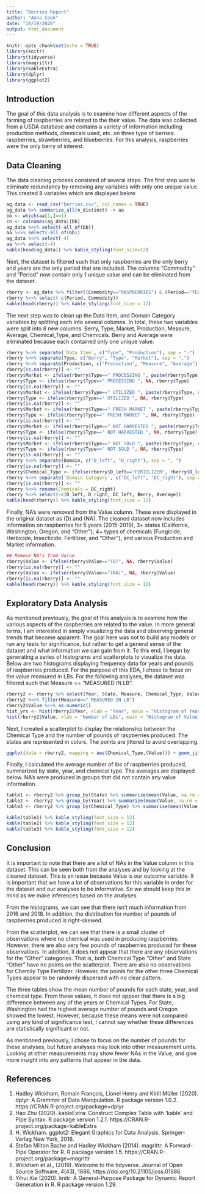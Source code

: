 ```yaml
---
title: "Berries Report"
author: "Anna Cook"
date: "10/19/2020"
output: html_document
---
```


```r
knitr::opts_chunk$set(echo = TRUE)
library(knitr)
library(tidyverse)
library(magrittr)
library(kableExtra)
library(dplyr)
library(ggplot2)
```

## Introduction
  The goal of this data analysis is to examine how different aspects of the farming of raspberries are related to the their value. The data was collected from a USDA database and contains a variety of information including production methods, chemicals used, etc. on three type of berries: raspberries, strawberries, and blueberries. For this analysis, raspberries were the only berry of interest. 


## Data Cleaning
  The data cleaning process consisted of several steps. The first step was to eliminate redundancy by removing any variables with only one unique value. This created 8 variables which are displayed below.

```r
ag_data <- read_csv("berries.csv", col_names = TRUE)
ag_data %>% summarize_all(n_distinct) -> aa
bb <- which(aa[1,]==1)
cn <- colnames(ag_data)[bb]
ag_data %<>% select(-all_of(bb))
aa %<>% select(-all_of(bb)) 
ag_data %<>% select(-4)
aa %<>% select(-4) 
kable(head(ag_data)) %>% kable_styling(font_size=12)
```


Next, the dataset is filtered such that only raspberries are the only berry and years are the only period that are included. The columns "Commodity" and "Period" now contain only 1 unique value and can be eliminated from the dataset. 
  
```r
rberry <- ag_data %>% filter((Commodity=="RASPBERRIES") & (Period=="YEAR"))
rberry %<>% select(-c(Period, Commodity))
kable(head(rberry)) %>% kable_styling(font_size = 12)
```


The next step was to clean up the Data Item, and Domain Category variables by splitting each into several columns. In total, these two variables were split into 8 new columns: Berry, Type, Market, Production, Measure, Average, Chemical_Type, and Chemicals. Berry and Average were eliminated because each contained only one unique value. 

```r
rberry %<>% separate(`Data Item`, c("Type", "Production"), sep = "-")
rberry %<>% separate(Type, c("Berry", "Type", "Market"), sep = ",")
rberry %<>% separate(Production, c("Production", "Measure", "Average"), sep = ",")
rberry[is.na(rberry)] <- ""
rberry$Market <- ifelse(rberry$Type==" PROCESSING ", paste(rberry$Type, rberry$Market, sep = ""), rberry$Market)
rberry$Type <- ifelse(rberry$Type==" PROCESSING ", NA, rberry$Type)
rberry[is.na(rberry)] <- ""
rberry$Market <- ifelse(rberry$Type==" UTILIZED ", paste(rberry$Type, rberry$Market, sep = ""), rberry$Market)
rberry$Type <- ifelse(rberry$Type==" UTILIZED ", NA, rberry$Type)
rberry[is.na(rberry)] <- ""
rberry$Market <- ifelse(rberry$Type==" FRESH MARKET ", paste(rberry$Type, rberry$Market, sep = ""), rberry$Market)
rberry$Type <- ifelse(rberry$Type==" FRESH MARKET ", NA, rberry$Type)
rberry[is.na(rberry)] <- ""
rberry$Market <- ifelse(rberry$Type==" NOT HARVESTED ", paste(rberry$Type, rberry$Market, sep = ""), rberry$Market)
rberry$Type <- ifelse(rberry$Type==" NOT HARVESTED ", NA, rberry$Type)
rberry[is.na(rberry)] <- ""
rberry$Market <- ifelse(rberry$Type==" NOT SOLD ", paste(rberry$Type, rberry$Market, sep = ""), rberry$Market)
rberry$Type <- ifelse(rberry$Type==" NOT SOLD ", NA, rberry$Type)
rberry[is.na(rberry)] <- ""
rberry %<>% separate(Domain, c("D_left", "D_right"), sep = ", ")
rberry[is.na(rberry)] <- ""
rberry$Chemical_Type <- ifelse(rberry$D_left=="FERTILIZER", rberry$D_left, rberry$D_right)
rberry %<>% separate(`Domain Category`, c("DC_left", "DC_right"), sep = ":")
rberry[is.na(rberry)] <- ""
rberry %<>% rename(Chemicals = DC_right)
rberry %<>% select(-c(D_left, D_right, DC_left, Berry, Average))
kable(head(rberry)) %>% kable_styling(font_size = 12)
```


Finally, NA's were removed from the Value column. These were displayed in the original dataset as (D) and (NA). The cleaned dataset now includes information on raspberries for 5 years (2015-2019), 3+ states (California, Washington, Oregon, and "Other"), 4+ types of chemicals (Fungicide, Herbicide, Insecticide, Fertilizer, and "Other"), and various Production and Market information.

```r
## Remove NA's from Value
rberry$Value <- ifelse(rberry$Value=="(D)", NA, rberry$Value)
rberry[is.na(rberry)] <- ""
rberry$Value <- ifelse(rberry$Value=="(NA)", NA, rberry$Value)
rberry[is.na(rberry)] <- ""
kable(head(rberry)) %>% kable_styling(font_size = 12)
```


## Exploratory Data Analysis
As mentioned previously, the goal of this analysis is to examine how the various aspects of the raspberries are related to the value. In more general terms, I am interested in simply visualizing the data and observing general trends that become apparent. The goal here was not to build any models or run any tests for significance, but rather to get a general sense of the dataset and what information we can gain from it. To this end, I began by generating a series of histograms and scatterplots to visualize the data. Below are two histograms displaying frequency data for years and pounds of raspberries produced. For the purpose of this EDA, I chose to focus on the value measured in LBs. For the following analyses, the dataset was filtered such that Measure == "MEASURED IN LB". 

```r
rberry2 <- rberry %>% select(Year, State, Measure, Chemical_Type, Value)
rberry2 %<>% filter(Measure==" MEASURED IN LB")
rberry2$Value %<>% as.numeric()
hist_yrs <- hist(rberry2$Year, xlab = "Year", main = "Histogram of Years")
hist(rberry2$Value, xlab = "Number of LBs", main = "Histogram of Value (Measured in LB)")
```


Next, I created a scatterplot to display the relationship between the Chemical Type and the number of pounds of raspberries produced. The states are represented in colors. The points are jittered to avoid overlapping. 

```r
ggplot(data = rberry2, mapping = aes(Chemical_Type,(Value))) + geom_jitter(aes(color = State)) + ggtitle("Scatterplot of Chemical Type vs. LBs produced") + xlab("Chemical Type") + ylab("Value in LBs")
```


Finally, I calculated the average number of lbs of raspberries produced, summarized by state, year, and chemical type. The averages are displayed below. NA's were produced in groups that did not contain any value information. 

```r
table1 <- rberry2 %>% group_by(State) %>% summarize(mean(Value, na.rm = TRUE))
table2 <- rberry2 %>% group_by(Year) %>% summarize(mean(Value, na.rm = TRUE))
table3 <- rberry2 %>% group_by(Chemical_Type) %>% summarise(mean(Value, na.rm = TRUE))

kable(table1) %>% kable_styling(font_size = 12)
kable(table2) %>% kable_styling(font_size = 12)
kable(table3) %>% kable_styling(font_size = 12)
```

## Conclusion

It is important to note that there are a lot of NAs in the Value column in this dataset. This can be seen both from the analyses and by looking at the cleaned dataset. This is an issue because Value is our outcome variable. It is important that we have a lot of observations for this variable in order for the dataset and our analyses to be informative. So we should keep this in mind as we make inferences based on the analyses. 

From the histograms, we can see that there isn't much information from 2016 and 2018. In addition, the distribution for number of pounds of raspberries produced is right-skewed. 

From the scatterplot, we can see that there is a small cluster of observations where no chemical was used in producing raspberries. However, there are also very few pounds of raspberries produced for these observations. In addition, it does not appear that there are any observations for the "Other" categories. That is, both Chemical Type "Other" and State "Other" have no points on the scatterplot. There are also no observations for Chemily Type Fertilizer. However, the points for the other three Chemical Types appear to be randomly dispersed with no clear pattern. 

The three tables show the mean number of pounds for each state, year, and chemical type. From these values, it does not appear that there is a big difference between any of the years or Chemical Types. For State, Washington had the highest average number of pounds and Oregon showed the lowest. However, because these means were not compared using any kind of significance test, I cannot say whether these differences are statistically significant or not. 

As mentioned previously, I chose to focus on the number of pounds for these analyses, but future analyses may look into other measurement units. Looking at other measurements may show fewer NAs in the Value, and give more insight into any patterns that appear in the data. 

## References
1. Hadley Wickham, Romain François, Lionel Henry and Kirill Müller
    (2020). dplyr: A Grammar of Data Manipulation. R package version
    1.0.2. https://CRAN.R-project.org/package=dplyr
2. Hao Zhu (2020). kableExtra: Construct Complex Table with 'kable' and
    Pipe Syntax. R package version 1.2.1.
    https://CRAN.R-project.org/package=kableExtra
3. H. Wickham. ggplot2: Elegant Graphics for Data Analysis.
    Springer-Verlag New York, 2016.
4. Stefan Milton Bache and Hadley Wickham (2014). magrittr: A
    Forward-Pipe Operator for R. R package version 1.5.
    https://CRAN.R-project.org/package=magrittr
5. Wickham et al., (2019). Welcome to the tidyverse. Journal of Open
    Source Software, 4(43), 1686, https://doi.org/10.21105/joss.01686
6. Yihui Xie (2020). knitr: A General-Purpose Package for Dynamic Report
    Generation in R. R package version 1.29.




